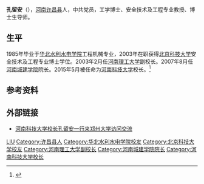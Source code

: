 '''孔留安'''（{{bd|1963年|4月||}}），[[河南|河南]][[许昌县|许昌县]]人，中共党员，工学博士、安全技术及工程专业教授、博士生导师。

==生平==
1985年毕业于[[华北水利水电学院|华北水利水电学院]]工程机械专业，2003年在职获得[[北京科技大学|北京科技大学]]安全技术及工程专业博士学位。2003年2月任[[河南理工大学|河南理工大学]]副校长。2007年8月任[[河南城建学院|河南城建学院]]院长。2015年5月被任命为[[河南科技大学|河南科技大学]]校长。<ref>{{cite web |url=http://wedding.dahebao.cn/news/html/471779.html |language= |title=河南十所高校换帅！为啥河师大新校长最受关注 |publisher=大河报 |date=2015-05-24 |accessdate= |deadurl=yes |archiveurl=https://archive.is/20150731032505/http://wedding.dahebao.cn/news/html/471779.html |archivedate=2015-07-31 }}</ref>

== 参考资料 ==
{{reflist}}

== 外部链接 ==
*[http://www.gx211.com/news/2015721/n7579283822.html 河南科技大学校长孔留安一行来郑州大学访问交流] {{Wayback|url=http://www.gx211.com/news/2015721/n7579283822.html |date=20160702074158 }}

{{DEFAULTSORT:K}}
[[Category:孔姓|LIU]]
[[Category:许昌县人|Category:许昌县人]]
[[Category:华北水利水电学院校友|Category:华北水利水电学院校友]]
[[Category:北京科技大学校友|Category:北京科技大学校友]]
[[Category:河南理工大学副校长|Category:河南理工大学副校长]]
[[Category:河南城建学院院长|Category:河南城建学院院长]]
[[Category:河南科技大学校长|Category:河南科技大学校长]]